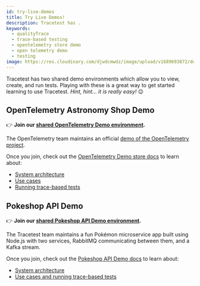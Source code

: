 ```yaml
---
id: try-live-demos
title: Try Live Demos!
description: Tracetest has .
keywords:
  - qualityTrace
  - trace-based testing
  - opentelemetry store demo
  - open telemetry demo
  - testing
image: https://res.cloudinary.com/djwdcmwdz/image/upload/v1689693872/docs/Blog_Thumbnail_28_ugy2yy.png
---
```


Tracetest has two shared demo environments which allow you to view, create, and run tests. Playing with these is a great way to get started learning to use Tracetest. *Hint, hint... it is really easy!* 😉

## OpenTelemetry Astronomy Shop Demo

👉 **Join our [shared OpenTelemetry Demo environment](https://app.qualityTrace.io/organizations/ttorg_2179a9cd8ba8dfa5/invites/invite_646747b36e9ee487/accept).**

The OpenTelemetry team maintains an official [demo of the OpenTelemetry project](https://github.com/open-telemetry/opentelemetry-demo).

Once you join, check out the [OpenTelemetry Demo store docs](/live-examples/opentelemetry-store/overview/) to learn about:

- [System architecture](/live-examples/opentelemetry-store/overview#system-architecture)
- [Use cases](/live-examples/opentelemetry-store/overview#use-cases)
- [Running trace-based tests](/live-examples/opentelemetry-store/overview#running-qualityTraces)


## Pokeshop API Demo

👉 **Join our [shared Pokeshop API Demo environment](https://app.qualityTrace.io/organizations/ttorg_2179a9cd8ba8dfa5/invites/invite_760904a64b4b9dc9/accept).**

The Tracetest team maintains a fun Pokémon microservice app built using Node.js with two services, RabbitMQ communicating between them, and a Kafka stream.

Once you join, check out the [Pokeshop API Demo docs](/live-examples/pokeshop/overview) to learn about:

- [System architecture](/live-examples/pokeshop/overview#system-architecture)
- [Use cases and running trace-based tests](/live-examples/pokeshop/overview#use-cases)
